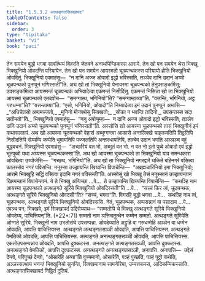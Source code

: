 ```yaml
---
title: "1.5.3.2 अत्थङ्गतसिक्खापद"
tableOfContents: false
sidebar:
  order: 3
type: "tipitaka"
basket: "vi"
book: "paci"
---
```



<DynamicBreadcrumb />

<Division number="153" book="paci">

<Paragraph number="517" book="paci">
तेन समयेन बुद्धो भगवा सावत्थियं विहरति जेतवने अनाथपिण्डिकस्स आरामे. तेन खो पन समयेन थेरा भिक्खू भिक्खुनियो ओवदन्ति परियायेन. तेन खो पन समयेन आयस्मतो चूळपन्थकस्स परियायो होति भिक्खुनियो ओवदितुं. भिक्खुनियो एवमाहंसु—  “न दानि अज्ज ओवादो इद्धो भविस्सति, तञ्ञेव दानि उदानं अय्यो चूळपन्थको पुनप्पुनं भणिस्सती”ति. अथ खो ता भिक्खुनियो येनायस्मा चूळपन्थको तेनुपसङ्कमिंसु; उपसङ्कमित्वा आयस्मन्तं चूळपन्थकं अभिवादेत्वा एकमन्तं निसीदिंसु. एकमन्तं निसिन्ना खो ता भिक्खुनियो आयस्मा चूळपन्थको एतदवोच—  “समग्गात्थ, भगिनियो”ति? “समग्गाम्हाय्या”ति. “वत्तन्ति, भगिनियो, अट्ठ गरुधम्मा”ति? “वत्तन्ताय्या”ति. “एसो, भगिनियो, ओवादो”ति निय्यादेत्वा इमं उदानं पुनप्पुनं अभासि—
</Paragraph>

<Paragraph number="518" type="verses" book="paci">
_“अधिचेतसो अप्पमज्जतो,_  
_मुनिनो मोनपथेसु सिक्खतो;_  
_सोका न भवन्ति तादिनो,_  
उपसन्तस्स सदा सतीमतो”ति._  

</Paragraph>

<Paragraph number="519" book="paci">
भिक्खुनियो एवमाहंसु—  “ननु अवोचुम्हा—  न दानि अज्ज ओवादो इद्धो भविस्सति, तञ्ञेव दानि उदानं अय्यो चूळपन्थको पुनप्पुनं भणिस्सती”ति. अस्सोसि खो आयस्मा चूळपन्थको तासं भिक्खुनीनं इमं कथासल्लापं. अथ खो आयस्मा चूळपन्थको वेहासं अब्भुग्गन्त्वा आकासे अन्तलिक्खे चङ्कमतिपि तिट्ठतिपि निसीदतिपि सेय्यम्पि कप्पेति धूमायतिपि पज्जलतिपि अन्तरधायतिपि, तञ्चेव उदानं भणति अञ्ञञ्च बहुं बुद्धवचनं. भिक्खुनियो एवमाहंसु—  “अच्छरियं वत भो, अब्भुतं वत भो. न वत नो इतो पुब्बे ओवादो एवं इद्धो भूतपुब्बो यथा अय्यस्स चूळपन्थकस्सा”ति. अथ खो आयस्मा चूळपन्थको ता भिक्खुनियो याव समन्धकारा ओवदित्वा उय्योजेसि—  “गच्छथ, भगिनियो”ति.
</Paragraph>

<Paragraph number="520" book="paci">
अथ खो ता भिक्खुनियो नगरद्वारे थकिते बहिनगरे वसित्वा कालस्सेव नगरं पविसन्ति. मनुस्सा उज्झायन्ति खिय्यन्ति विपाचेन्ति—  “अब्रह्मचारिनियो इमा भिक्खुनियो; आरामे भिक्खूहि सद्धिं वसित्वा इदानि नगरं पविसन्ती”ति.
</Paragraph>

<Paragraph number="521" book="paci">
अस्सोसुं खो भिक्खू तेसं मनुस्सानं उज्झायन्तानं खिय्यन्तानं विपाचेन्तानं. ये ते भिक्खू अप्पिच्छा …पे…  ते उज्झायन्ति खिय्यन्ति विपाचेन्ति—  “कथञ्हि नाम आयस्मा चूळपन्थको अत्थङ्गते सूरिये भिक्खुनियो ओवदिस्सती”ति …पे…  “सच्चं किर त्वं, चूळपन्थक, अत्थङ्गते सूरिये भिक्खुनियो ओवदसी”ति? “सच्चं, भगवा”ति. विगरहि बुद्धो भगवा …पे…  कथञ्हि नाम त्वं, चूळपन्थक, अत्थङ्गते सूरिये भिक्खुनियो ओवदिस्ससि. नेतं, चूळपन्थक, अप्पसन्नानं वा पसादाय …पे…  एवञ्च पन, भिक्खवे, इमं सिक्खापदं उद्दिसेय्याथ—
</Paragraph>

</Division>
<Division number="154" book="paci">

<Paragraph number="522" book="paci">
<Emphasis>“सम्मतोपि चे भिक्खु अत्थङ्गते सूरिये भिक्खुनियो ओवदेय्य, पाचित्तियन्”</Emphasis>ति. (*22*:<Emphasis>71</Emphasis>)
</Paragraph>

</Division>
<Division number="155" book="paci">

<Paragraph number="523" book="paci">
<Emphasis>सम्मतो</Emphasis> नाम ञत्तिचतुत्थेन कम्मेन सम्मतो.
</Paragraph>

<Paragraph number="524" book="paci">
<Emphasis>अत्थङ्गते सूरिये</Emphasis>ति ओग्गते सूरिये.
</Paragraph>

<Paragraph number="525" book="paci">
<Emphasis>भिक्खुनी</Emphasis> नाम उभतोसंघे उपसम्पन्ना.
</Paragraph>

<Paragraph number="526" book="paci">
<Emphasis>ओवदेय्या</Emphasis>ति अट्ठहि वा गरुधम्मेहि अञ्ञेन वा धम्मेन ओवदति, आपत्ति पाचित्तियस्स.
</Paragraph>

</Division>
<Division number="156" book="paci">

<Paragraph number="527" book="paci">
अत्थङ्गते अत्थङ्गतसञ्ञी ओवदति, आपत्ति पाचित्तियस्स. अत्थङ्गते वेमतिको ओवदति, आपत्ति पाचित्तियस्स. अत्थङ्गते अनत्थङ्गतसञ्ञी ओवदति, आपत्ति पाचित्तियस्स.
</Paragraph>

<Paragraph number="528" book="paci">
एकतोउपसम्पन्नाय ओवदति, आपत्ति दुक्कटस्स. अनत्थङ्गते अत्थङ्गतसञ्ञी, आपत्ति दुक्कटस्स. अनत्थङ्गते वेमतिको, आपत्ति दुक्कटस्स. अनत्थङ्गते अनत्थङ्गतसञ्ञी, अनापत्ति.
</Paragraph>

</Division>
<Division number="157" book="paci">

<Paragraph number="529" book="paci">
अनापत्ति—  उद्देसं देन्तो, परिपुच्छं देन्तो, “ओसारेहि अय्या”ति वुच्चमानो, ओसारेति, पञ्हं पुच्छति, पञ्हं पुट्ठो कथेति, अञ्ञस्सत्थाय भणन्तं भिक्खुनियो सुणन्ति, सिक्खमानाय सामणेरिया, उम्मत्तकस्स, आदिकम्मिकस्साति.

</Paragraph>
</Division>

<Paragraph number="530" type="center" book="paci">
अत्थङ्गतसिक्खापदं निट्ठितं दुतियं.
</Paragraph>